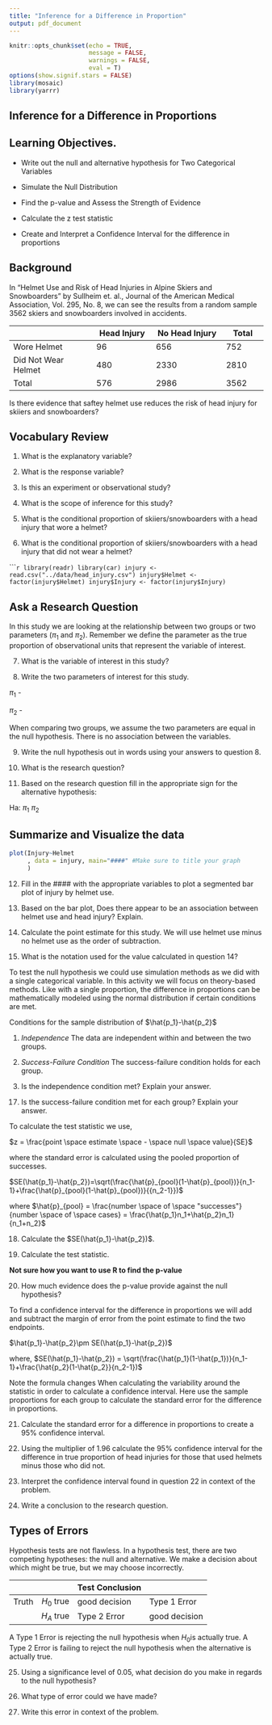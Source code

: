```yaml
---
title: "Inference for a Difference in Proportion"
output: pdf_document
---
```


```r
knitr::opts_chunk$set(echo = TRUE, 
                      message = FALSE,
                      warnings = FALSE, 
                      eval = T)
options(show.signif.stars = FALSE)
library(mosaic)
library(yarrr)
```

## Inference for a Difference in Proportions

## Learning Objectives.

* Write out the null and alternative hypothesis for Two Categorical Variables

* Simulate the Null Distribution

* Find the p-value and Assess the Strength of Evidence

* Calculate the z test statistic

* Create and Interpret a Confidence Interval for the difference in proportions

## Background
In “Helmet Use and Risk of Head Injuries in Alpine Skiers and Snowboarders” by Sullheim et. al., Journal of the American Medical Association, Vol. 295, No. 8, we can see the results from a random sample 3562 skiers and snowboarders involved in accidents. 

|                            |     Head Injury    |     No Head Injury    |     Total    |
|----------------------------|--------------------|-----------------------|--------------|
|     Wore Helmet            |     96             |     656               |     752      |
|     Did Not Wear Helmet    |     480            |     2330              |     2810     |
|     Total                  |     576            |     2986              |     3562     |

Is there evidence that saftey helmet use reduces the risk of head injury for skiiers and snowboarders? 

## Vocabulary Review

1.  What is the explanatory variable?

\vspace{0.5in}

2. What is the response variable?

\vspace{0.5in}

3. Is this an experiment or observational study?

\vspace{0.5in}

4.  What is the scope of inference for this study?

\vspace{1in}

5. What is the conditional proportion of skiiers/snowboarders with a head injury that wore a helmet?

\vspace{1in}

6. What is the conditional proportion of skiiers/snowboarders with a head injury that did not wear a helmet?

\vspace{1in}

``````r
library(readr)
library(car)
injury <- read.csv("../data/head_injury.csv")
injury$Helmet <- factor(injury$Helmet)
injury$Injury <- factor(injury$Injury)
```

 
## Ask a Research Question

In this study we are looking at the relationship between two groups or two parameters ($\pi_1$ and $\pi_2$).  Remember we define the parameter as the true proportion of observational units that represent the variable of interest.  

7. What is the variable of interest in this study?

\vspace{0.5in}

8. Write the two parameters of interest for this study.

$\pi_1$ - 

\vspace{0.5in}

$\pi_2$ - 

\vspace{0.5in}

When comparing two groups, we assume the two parameters are equal in the null hypothesis.  There is no association between the variables.

9.  Write the null hypothesis out in words using your answers to question 8.

\vspace{1in}

10.  What is the research question?

\vspace{1in}

11. Based on the research question fill in the appropriate sign for the alternative hypothesis:

Ha: $\pi_1$         $\pi_2$

## Summarize and Visualize the data

```r
plot(Injury~Helmet 
     , data = injury, main="####" #Make sure to title your graph
     )
```

12.  Fill in the #### with the appropriate variables to plot a segmented bar plot of injury by helmet use.

\vspace{1in}

13.  Based on the bar plot, Does there appear to be an association between helmet use and head injury?  Explain.

\vspace{1in}

14.  Calculate the point estimate for this study.  We will use helmet use minus no helmet use as the order of subtraction.

\vspace{1in}


15. What is the notation used for the value calculated in question 14?


\vspace{0.5in}

To test the null hypothesis we could use simulation methods as we did with a single categorical variable. In this activity we will focus on theory-based methods.  Like with a single proportion, the difference in proportions can be mathematically modeled using the normal distribution if certain conditions are met.

Conditions for the sample distribution of $\hat{p_1}-\hat{p_2}$

  1. *Independence*  The data are independent within and between the two groups.

  2. *Success-Failure Condition* The success-failure condition holds for each group.



16.  Is the independence condition met? Explain your answer.

\vspace{1in}

17. Is the success-failure condition met for each group?  Explain your answer.

\vspace{1in}

To calculate the test statistic we use,

  $z = \frac{point \space estimate \space - \space null \space value}{SE}$

  where the standard error is calculated using the pooled proportion of successes.

  $SE(\hat{p_1}-\hat{p_2})=\sqrt(\frac{\hat{p}_{pool}(1-\hat{p}_{pool})}{n_1-1}+\frac{\hat{p}_{pool}(1-\hat{p}_{pool})}{{n_2-1}})$

  where $\hat{p}_{pool} = \frac{number \space of \space "successes"}{number \space of \space cases} = \frac{\hat{p_1}n_1+\hat{p_2}n_1}{n_1+n_2}$

18. Calculate the $SE(\hat{p_1}-\hat{p_2})$.

\vspace{1in}

19. Calculate the test statistic.

\vspace{1in}

**Not sure how you want to use R to find the p-value**

20.  How much evidence does the p-value provide against the null hypothesis?

\vspace{0.5in}

To find a confidence interval for the difference in proportions we will add and subtract the margin of error from the point estimate to find the two endpoints.

   $\hat{p_1}-\hat{p_2}\pm SE(\hat{p_1}-\hat{p_2})$
 
   where, $SE(\hat{p_1}-\hat{p_2}) = \sqrt(\frac{\hat{p_1}(1-\hat{p_1})}{n_1-1}+\frac{\hat{p_2}(1-\hat{p_2}}{n_2-1})$
 
Note the formula changes When calculating the variability around the statistic in order to calculate a confidence interval.  Here use the sample proportions for each group to calculate the standard error for the difference in proportions.  

21. Calculate the standard error for a difference in proportions to create a 95% confidence interval.  

\vspace{1in}

22. Using the multiplier of 1.96 calculate the 95% confidence interval for the difference in true proportion of head injuries for those that used helmets minus those who did not.

\vspace{1in}

23. Interpret the confidence interval found in question 22 in context of the problem.

\vspace{1in}

24. Write a conclusion to the research question.

\vspace{1in}


## Types of Errors

Hypothesis tests are not flawless. In a hypothesis test, there are two competing hypotheses: the null and alternative. We make a decision about which might be true, but we may choose incorrectly.  

|       |            | Test Conclusion |                |
|:-----:|:----------:|-----------------|----------------|
| Truth | $H_0$ true |  good decision  |  Type 1 Error  |
|       | $H_A$ true |  Type 2 Error   |  good decision |

A Type 1 Error is rejecting the null hypothesis when $H_0$is actually true. A Type 2 Error is failing to reject the null hypothesis when the alternative is actually true.

25.  Using a significance level of 0.05, what decision do you make in regards to the null hypothesis?

\vspace{0.5in}

26. What type of error could we have made?

\vspace{0.5in}

27.  Write this error in context of the problem.

\vspace{1in}

